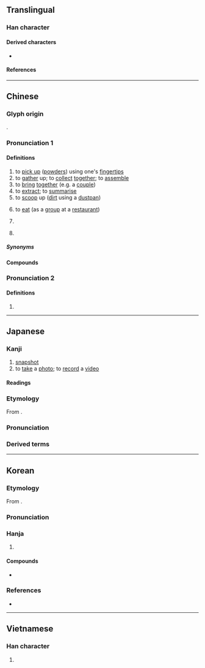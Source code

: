 {{also|攝|熶}}
{{character info}}
==Translingual==

===Han character===
{{Han char|rn=64|rad=手|as=12|sn=15|four=56047|canj=QASE|ids=⿰扌最}}

====Derived characters====
* {{l|mul|[[𪢚]], [[𢤎]]}}

====References====
{{Han ref|kx=0456.180|dkj=12748|dj=0805.120|hdz=31957.020|uh=64AE}}

----

==Chinese==
{{zh-forms|alt=熶,𢲻,𤑧}}

===Glyph origin===
{{Han etym}}
{{Han compound|手|最|alt1=扌|c1=s|c2=p|ls=psc}}.

===Pronunciation 1===
{{zh-pron
|m=撮
|c=cyut3
|h=pfs=chep/chhot
|md=
|mn=choat/chhoat/chhok
|mn_note=choat/chhoat - literary; chhok - vernacular
|mn-t=cuag4/cuêg4/coh4
|mn-t_note=cuag4/cuêg4 - literary (cuêg4 - Chaozhou); coh4 - vernacular
|w=
|mc=y
|oc=y
|cat=v,cl
}}

====Definitions====
{{zh-hanzi}}

# to [[pick up]] ([[powder]]s) using one's [[fingertip]]s
# to [[gather]] up; to [[collect]] [[together]]; to [[assemble]]
# to [[bring]] [[together]] (e.g. a [[couple]])
# to [[extract]]; to [[summarise]]
# to [[scoop]] up ([[dirt]] using a [[dustpan]])
# {{lb|zh|dialectal|colloquial}} to [[eat]] (as a [[group]] at a [[restaurant]])
# {{zh-classifier|[[small]] [[amount]]s of something (that can be [[pick up|picked up]] using one's [[fingertip]]s, or figuratively)|t=[[pinch]]; [[handful]]}}
#: {{zh-co|一 撮 鹽|a '''pinch''' of salt}}
#: {{zh-co|一 撮 人|a '''handful''' of people}}
# {{lb|zh|Teochew}} {{zh-classifier|an indefinite amount|t=[[bunch]]; [[group]]}}
#: {{zh-co|一 撮 人|some people; a '''bunch''' of people|tr=zêg8 '''choh4''' nang5|MN-T}}

=====Synonyms=====
{{zh-dial|些}}

====Compounds====
{{zh-der|搊撮|扯撮|收撮|抄撮|開齊合撮}}

===Pronunciation 2===
{{zh-pron
|m=zuǒ,cuò,er=y
|c=cyut3
|cat=cl
}}

====Definitions====
{{zh-hanzi}}

# {{zh-classifier|[[tuft]]s of [[hair]]}}

----

==Japanese==

===Kanji===
{{ja-kanji|grade=c|rs=手12}}

# [[snapshot]]
# to [[take]] a [[photo]]; to [[record]] a [[video]]

====Readings====
{{ja-readings
|goon=さち
|kanon=さつ
|on=さい
|kun=と-る, つま-む, つまみ
}}

===Etymology===
{{ja-kanjitab|さつ|yomi=kanon}}
From {{der|ja|ltc|sort=さつ|-}} {{ltc-l|撮|id=2|to [[grab]] with [[three]] [[finger]]s}}.

===Pronunciation===
{{ja-pron|y=ko|さつ}}

===Derived terms===
{{der2|ja|title=Terms derived from {{ja-r|撮|さつ}}:
|{{ja-r|撮影|さつえい}}: [[filming]]; [[photography]]
|{{ja-r|撮像|さつぞう}}: to [[take]] an [[image]]; [[imaging]]
}}

----

==Korean==

===Etymology===
From {{der|ko|ltc|-}} {{ltc-l|撮|id=2}}.

{{collapse|
* {{hanja-dongguk|촤ᇙ〮|chwálq}}
* {{hanja-sinjeung|찰|chal}}
|Historical readings
|bg=#FFFFFF}}

===Pronunciation===
{{ko-hanja-pron|촬}}

===Hanja===
{{ko-hanja-search}}
{{ko-hanja|모으다|모을|촬}}

# {{hanja form of|촬|to [[take]] a [[photo]]; to [[record]] a [[video]]}}

====Compounds====
{{der-top3|Compounds}}
* {{ko-l|촬영|撮影}}
{{der-bottom}}

===References===
* {{R:hanjadoc|4268}}

----

==Vietnamese==

===Han character===
{{vi-readings|rs=手12
|hanviet=toát
|nom=toát, tòi, duỗi
}}

# {{rfdef|vi|sort=手12}}